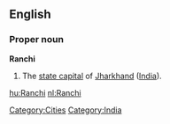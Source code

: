 ==English==
===Proper noun===
'''Ranchi'''
#The [[state capital]] of [[Jharkhand]] ([[India]]).

[[Category:Cities]]
[[Category:India]]
[[hu:Ranchi]]
[[nl:Ranchi]]